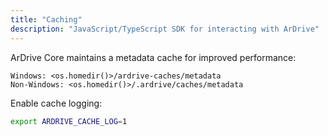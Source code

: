 ```yaml
---
title: "Caching"
description: "JavaScript/TypeScript SDK for interacting with ArDrive"
---
```


ArDrive Core maintains a metadata cache for improved performance:

```shell
Windows: <os.homedir()>/ardrive-caches/metadata
Non-Windows: <os.homedir()>/.ardrive/caches/metadata
```

Enable cache logging:

```bash
export ARDRIVE_CACHE_LOG=1
```